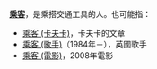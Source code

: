 '''[[乘客|乘客]]'''，是乘搭交通工具的人。也可能指：
*[[乘客_(卡夫卡)|乘客 (卡夫卡)]]，卡夫卡的文章
*[[乘客_(歌手)|乘客 (歌手)]]（1984年－），英國歌手
*[[乘客_(電影)|乘客 (電影)]]，2008年電影
{{Disambig|C|Cat=二字消歧义}}